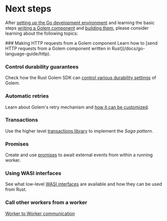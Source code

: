 
# Next steps

After [setting up the Go development environment](/docs/go-language-guide/setup) and learning the basic steps [writing a Golem component](/docs/go-language-guide/defining-components) and [building them](/docs/go-language-guide/building-components), please consider learning about the following topics:

<Steps>
### Making HTTP requests from a Golem component
Learn how to [send HTTP requests from a Golem component written in Rust](/docs/go-language-guide/http).

### Control durability guarantees

Check how the Rust Golem SDK can [control various durability settings](/docs/go-language-guide/durability) of Golem.

### Automatic retries

Learn about Golem's retry mechanism and [how it can be customized](/docs/go-language-guide/retries).

### Transactions

Use the higher level [transactions library](/docs/go-language-guide/transactions) to implement the _Saga pattern_.

### Promises

Create and use [promises](/docs/go-language-guide/promises) to await external events from within a running worker.

### Using WASI interfaces

See what low-level [WASI interfaces](/docs/go-language-guide/wasi) are available and how they can be used from Rust.

### Call other workers from a worker

[Worker to Worker communication](/docs/go-language-guide/worker-to-worker)

</Steps>
